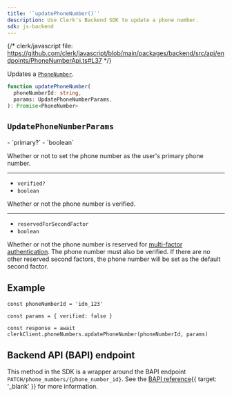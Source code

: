 ```yaml
---
title: '`updatePhoneNumber()`'
description: Use Clerk's Backend SDK to update a phone number.
sdk: js-backend
---
```


{/* clerk/javascript file: https://github.com/clerk/javascript/blob/main/packages/backend/src/api/endpoints/PhoneNumberApi.ts#L37 */}

Updates a [`PhoneNumber`](/docs/references/javascript/types/phone-number).

```ts
function updatePhoneNumber(
  phoneNumberId: string,
  params: UpdatePhoneNumberParams,
): Promise<PhoneNumber>
```

## `UpdatePhoneNumberParams`

<Properties>
  - `primary?`
  - `boolean`

  Whether or not to set the phone number as the user's primary phone number.

  ---

  - `verified?`
  - `boolean`

  Whether or not the phone number is verified.

  ---

  - `reservedForSecondFactor`
  - `boolean`

  Whether or not the phone number is reserved for [multi-factor authentication](/docs/authentication/configuration/sign-up-sign-in-options#multi-factor-authentication). The phone number must also be verified. If there are no other reserved second factors, the phone number will be set as the default second factor.
</Properties>

## Example

<Include src="_partials/backend/usage" />

```tsx {{ mark: [3, [14, 15]] }}
const phoneNumberId = 'idn_123'

const params = { verified: false }

const response = await clerkClient.phoneNumbers.updatePhoneNumber(phoneNumberId, params)
```

## Backend API (BAPI) endpoint

This method in the SDK is a wrapper around the BAPI endpoint `PATCH/phone_numbers/{phone_number_id}`. See the [BAPI reference](/docs/reference/backend-api/tag/phone-numbers/patch/phone_numbers/\{phone_number_id}){{ target: '_blank' }} for more information.
